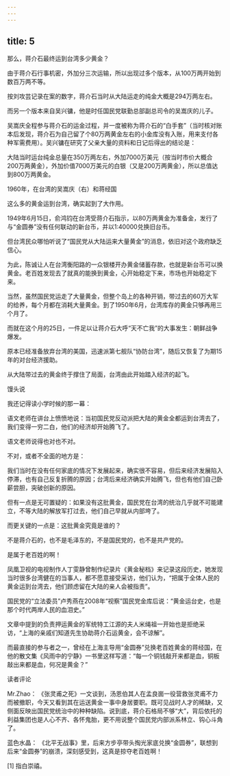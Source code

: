 ```yaml
---
---
---
```

title: 5
---



那么，蒋介石最终运到台湾多少黄金？

由于蒋介石行事机密，外加分三次运输，所以出现过多个版本，从100万两开始到数百万两不等。

按刘攻芸记录在案的数字，蒋介石当时从大陆运走的纯金大概是294万两左右。

而另一个版本来自吴兴镛，他是时任国民党联勤总部副总司令的吴嵩庆的儿子。

吴嵩庆全程参与蒋介石的运金过程，并一度被称为蒋介石的“白手套”（当时核对账本后发现，蒋介石为自己留了个80万两黄金左右的小金库没有入账，用来支付各种军需费用）。吴兴镛在研究了父亲大量的资料和日记后得出的结论是：

大陆当时运台纯金总量在350万两左右，外加7000万美元（按当时市价大概合200万两黄金），外加价值7000万美元的白银（又是200万两黄金），所以总值达到800万两黄金。

1960年，在台湾的吴嵩庆（右）和蒋经国



这么多的黄金运到台湾，确实起到了大作用。

1949年6月15日，俞鸿钧在台湾受蒋介石指示，以80万两黄金为准备金，发行了与“金圆券”没有任何联动的新台币，并以1∶40000兑换旧台币。

但台湾民众哪怕听说了“国民党从大陆运来大量黄金”的消息，依旧对这个政府缺乏信心。

为此，陈诚让人在台湾衡阳路的一众银楼开办黄金储蓄存款，也就是新台币可以换黄金。老百姓发现去了就真的能换到黄金，心开始稳定下来，市场也开始稳定下来。

当然，虽然国民党运走了大量黄金，但整个岛上的各种开销，带过去的60万大军的给养，每个月都在消耗大量黄金。到了1950年6月，台湾库存的黄金只够再用三个月了。

而就在这个月的25日，一件足以让蒋介石大呼“天不亡我”的大事发生：朝鲜战争爆发。

原本已经准备放弃台湾的美国，迅速派第七舰队“协防台湾”，随后又恢复了为期15年的对台经济援助。

从大陆带过去的黄金终于撑住了局面，台湾由此开始踏入经济的起飞。

馒头说

我还记得读小学时候的那一幕：

语文老师在讲台上愤愤地说：当初国民党反动派把大陆的黄金全都运到台湾去了，我们变得一穷二白，他们的经济却开始腾飞了。

语文老师说得也对也不对。

不对，或者不全面的地方是：

我们当时在没有任何家底的情况下发展起来，确实很不容易，但后来经济发展陷入停滞，也有自己反复折腾的原因；台湾后来经济确实开始腾飞，但也有他们自己卧薪尝胆，突破创新的原因。

但有一点是无可置疑的：如果没有这批黄金，国民党在台湾的统治几乎就不可能建立，不等大陆的解放军打过去，他们自己早就从内部垮了。

而更关键的一点是：这批黄金究竟是谁的？

不是蒋介石的，也不是毛泽东的，不是国民党的，也不是共产党的。

是属于老百姓的啊！

凤凰卫视的电视制作人丁雯静曾制作纪录片《黄金秘档》来记录这段历史，她发现当时很多台湾健在的当事人，都不愿意接受采访，他们认为，“把属于全体人民的黄金运到台湾去，他们顾虑留在大陆的亲人会被指责”。

国民党的“立法委员”卢秀燕在2008年“视察”国民党金库后说：“黄金运台史，也是那个时代两岸人民的血泪史。”

文章中提到的负责押运黄金的军统特工江源的夫人米绳祖一开始也是拒绝采访，“上海的亲戚们知道先生协助蒋介石运黄金，会不谅解”。

而最直接的参与者之一，曾经在上海主导用“金圆券”兑换老百姓黄金的蒋经国，在他的散文集《风雨中的宁静》一书里这样写道：“每一个铜钱敲开来都是血，铜板敲出来都是血，何况是黄金？”

读者评论

Mr.Zhao： 《张灵甫之死》一文谈到，汤恩伯其人在孟良崮一役营救张灵甫不力而被撤职，今天又看到其在运送黄金一事中身居要职。既可见战时人才的稀缺，又侧面反映出国民党统治中的种种缺陷。说到底，蒋介石格局不够“大”，背后依托的利益集团也是人心不齐、各怀鬼胎，更不用说整个国民党内部派系林立、钩心斗角了。

蓝色水晶： 《北平无战事》里，后来方步亭带头掏光家底兑换“金圆券”，联想到后来“金圆券”的崩溃，深刻感受到，这真是掠夺老百姓啊！

[1] 指白崇禧。